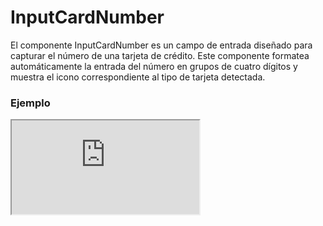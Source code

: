 
# InputCardNumber

El componente InputCardNumber es un campo de entrada diseñado para capturar el número de una tarjeta de crédito. Este componente formatea automáticamente la entrada del número en grupos de cuatro dígitos y muestra el icono correspondiente al tipo de tarjeta detectada.

### Ejemplo

<Iframe src="https://fenextjs-component-storybook.vercel.app/iframe.html?args=&id=component-input-card-number--index&viewMode=story" />

### Importacion

Para importar el componente InputCardNumber, se puede hacer desde fenextjs

```tsx copy
import { InputCardNumber } from "fenextjs";
```

### Parametros

| Parametro | Tipo | Requerido | Default | Descripcion |
| --------- | ---- | --------- | ------- | ----------- |
| defaultValue | string | no | '' | Valor predeterminado del componente, que representa el número de tarjeta. |
| value | string | no | '' | Valor controlado del componente, que representa el número de tarjeta. |
| onChange | (value: string) =\> void | no | undefined | Función que se ejecuta cuando el valor del componente cambia, proporcionando el número de tarjeta como cadena. |
| maxNumberLength | number | no | 19 | Longitud máxima permitida para la entrada del número de tarjeta. El valor mínimo es 15. |
| disabled | boolean | no | false | Indica si el campo de entrada está deshabilitado. |
| required | boolean | no | false | Indica si el campo de entrada es obligatorio. |
| error | string \| undefined | no | undefined | Mensaje de error que se muestra si la validación falla. |
| className | string | no | '' | Clase CSS para personalizar el estilo del componente. |

### Storybook

Para ver el storybook del componente lo puede hacer con este [link](https://fenextjs-component-storybook.vercel.app/?path=/story/component-input-card-number--index)

### Usos

- Básico

```tsx copy
<InputCardNumber />
```

- InputCardNumber con valor predeterminado

```tsx copy
<InputCardNumber defaultValue="1234 5678 9012 3456" />
```

- InputCardNumber controlado

```tsx copy
<InputCardNumber value="4111 1111 1111 1111" onChange={(number) => console.log(number)} />
```

- InputCardNumber deshabilitado

```tsx copy
<InputCardNumber disabled={true} />
```

